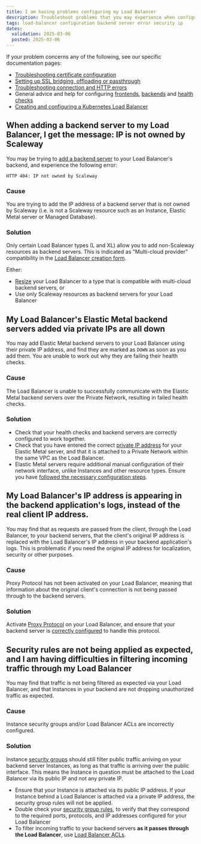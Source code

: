```yaml
---
title: I am having problems configuring my Load Balancer
description: Troubleshoot problems that you may experience when configuring your Load Balancer, such as adding backend servers, setting up Private Networks and dealing with security concerns.
tags: load-balancer configuration backend server error security ip
dates:
  validation: 2025-03-06
  posted: 2025-03-06
---
```


If your problem concerns any of the following, see our specific documentation pages:

- [Troubleshooting certificate configuration](/load-balancer/troubleshooting/certificates/)
- [Setting up SSL bridging, offloading or passthrough](/load-balancer/reference-content/ssl-bridging-offloading-passthrough/)
- [Troubleshooting connection and HTTP errors](/load-balancer/troubleshooting/http-connection-errors/)
- General advice and help for configuring [frontends](/load-balancer/reference-content/configuring-frontends/), [backends](/load-balancer/reference-content/configuring-backends/) and [health checks](/load-balancer/reference-content/configuring-health-checks/)
- [Creating and configuring a Kubernetes Load Balancer](/kubernetes/reference-content/kubernetes-load-balancer/)

## When adding a backend server to my Load Balancer, I get the message: IP is not owned by Scaleway

You may be trying to [add a backend server](/load-balancer/how-to/create-frontends-backends/#configuring-traffic-management) to your Load Balancer's backend, and experience the following error:

`HTTP 404: IP not owned by Scaleway`

### Cause

You are trying to add the IP address of a backend server that is not owned by Scaleway (i.e. is not a Scaleway resource such as an Instance, Elastic Metal server or Managed Database).

### Solution

Only certain Load Balancer types (L and XL) allow you to add non-Scaleway resources as backend servers. This is indicated as "Multi-cloud provider" compatibility in the [Load Balancer creation form](https://console.scaleway.com/load-balancer/lbs/create).

Either:

- [Resize](/load-balancer/how-to/resize-lb/) your Load Balancer to a type that is compatible with multi-cloud backend servers, or
- Use only Scaleway resources as backend servers for your Load Balancer

## My Load Balancer's Elastic Metal backend servers added via private IPs are all down

You may add Elastic Metal backend servers to your Load Balancer using their private IP address, and find they are marked as `DOWN` as soon as you add them. You are unable to work out why they are failing their health checks.

### Cause

The Load Balancer is unable to successfully communicate with the Elastic Metal backend servers over the Private Network, resulting in failed health checks.

### Solution

- Check that your health checks and backend servers are correctly configured to work together.
- Check that you have entered the correct [private IP address](/vpc/how-to/attach-resources-to-pn/#how-to-view-the-resources-ip-address) for your Elastic Metal server, and that it is attached to a Private Network within the same VPC as the Load Balancer.
- Elastic Metal servers require additional manual configuration of their network interface, unlike Instances and other resource types. Ensure you have [followed the necessary configuration steps](/elastic-metal/how-to/use-private-networks/#how-to-configure-the-network-interface-on-your-elastic-metal-server-for-private-networks).


## My Load Balancer's IP address is appearing in the backend application's logs, instead of the real client IP address.

You may find that as requests are passed from the client, through the Load Balancer, to your backend servers, that the client's original IP address is replaced with the Load Balancer's IP address in your backend application's logs. This is problematic if you need the original IP address for localization, security or other purposes.

### Cause

Proxy Protocol has not been activated on your Load Balancer, meaning that information about the original client's connection is not being passed through to the backend servers.

### Solution

Activate [Proxy Protocol](/load-balancer/reference-content/configuring-backends/#proxy-protocol) on your Load Balancer, and ensure that your backend server is [correctly configured](/tutorials/proxy-protocol-v2-load-balancer/) to handle this protocol.

## Security rules are not being applied as expected, and I am having difficulties in filtering incoming traffic through my Load Balancer 

You may find that traffic is not being filtered as expected via your Load Balancer, and that Instances in your backend are not dropping unauthorized traffic as expected.

### Cause

Instance security groups and/or Load Balancer ACLs are incorrectly configured.

### Solution

Instance [security groups](instances/how-to/use-security-groups/) should still filter public traffic arriving on your backend server Instances, as long as that traffic is arriving over the public interface. This means the Instance in question must be attached to the Load Balancer via its public IP and not any private IP.
- Ensure that your Instance is attached via its public IP address. If your Instance behind a Load Balancer is attached via a private IP address, the security group rules will not be applied.
- Double check your [security group rules](/instances/how-to/use-security-groups/#how-to-choose-security-group-settings), to verify that they correspond to the required ports, protocols, and IP addresses configured for your Load Balancer
- To filter incoming traffic to your backend servers **as it passes through the Load Balancer**, use [Load Balancer ACLs](/load-balancer/how-to/create-manage-acls/).